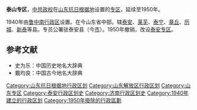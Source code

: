 '''泰山专区'''，[[中共政权|中共政权]]在[[山东抗日根据地|山东抗日根据地]]设置的[[专区|专区]]，延续至1950年。

1940年由[[鲁中南行政区|鲁中南行政区]]设置。在今山东省中部。辖[[泰安县_(山东省)|泰安]]、[[莱芜县|莱芜]]、[[泰宁县_(中华民国)|泰宁]]、[[章丘县|章丘]]、[[历城县|历城]]、[[新泰县|新泰]]等县。专员公署驻泰安县（今[[泰安市|市]]）。1950年撤销，改设[[泰安专区|泰安专区]]。

==参考文献==
*史为乐：中国历史地名大辞典
*戴均良：中国古今地名大辞典

{{山东行政区划小作品}}
[[Category:山东抗日根据地行政区划|Category:山东抗日根据地行政区划]]
[[Category:山东解放区行政区划|Category:山东解放区行政区划]]
[[Category:山东专区|Category:山东专区]]
[[Category:泰安行政区划史|Category:泰安行政区划史]]
[[Category:济南行政区划史|Category:济南行政区划史]]

[[Category:1940年建立的行政区划|Category:1940年建立的行政区划]]
[[Category:1950年廢除的行政區劃|Category:1950年廢除的行政區劃]]